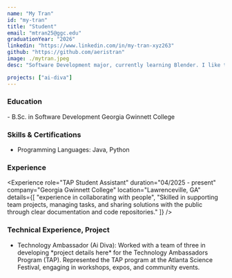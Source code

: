 ```yaml
---
name: "My Tran"
id: "my-tran"
title: "Student"
email: "mtran25@ggc.edu"
graduationYear: "2026"
linkedin: "https://www.linkedin.com/in/my-tran-xyz263"
github: "https://github.com/aeristran"
image: ./mytran.jpeg
desc: "Software Development major, currently learning Blender. I like to play games, edit videos and watch horror movies (have to be good) :3"

projects: ["ai-diva"]
---
```


### Education
<div>
- B.Sc. in Software Development Georgia Gwinnett College
</div>

### Skills & Certifications
<ul>
  <li> Programming Languages: Java, Python</li>
</ul>

### Experience
<Experience 
  role="TAP Student Assistant" 
  duration="04/2025 - present" 
  company="Georgia Gwinnett College" 
  location="Lawrenceville, GA"
  details={[
    "experience in collaborating with people",
    "Skilled in supporting team projects, managing tasks, and sharing solutions with the public through clear documentation and code repositories."
  ]}
/>

### Technical Experience, Project
<ul>
<li>Technology Ambassador (Ai Diva): Worked with a team of three in developing *project details here* for the Technology Ambassadors Program (TAP). Represented the TAP program at the Atlanta Science Festival, engaging in workshops, expos, and community events.</li>

</ul>